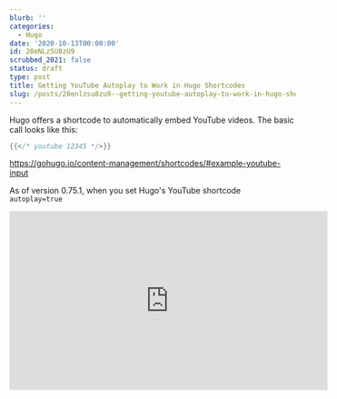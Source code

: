 ```yaml
---
blurb: ''
categories:
  - Hugo
date: '2020-10-13T00:00:00'
id: 20eNLzSU8zU9
scrubbed_2021: false
status: draft
type: post
title: Getting YouTube Autoplay to Work in Hugo Shortcodes
slug: /posts/20enlzsu8zu9--getting-youtube-autoplay-to-work-in-hugo-shortcodes
---
```


Hugo offers a shortcode to automatically embed YouTube videos. The basic call looks like this:


```go
{{</* youtube 12345 */>}}
```



https://gohugo.io/content-management/shortcodes/#example-youtube-input


As of version 0.75.1, when you set Hugo's YouTube shortcode `autoplay=true` 



<iframe width="560" height="315"
src="https://www.youtube.com/embed/Al7PxVscCog?&autoplay=1"frameborder="0" 
allowfullscreen></iframe>
